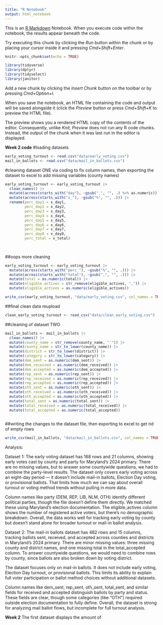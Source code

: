 ```yaml
---
title: "R Notebook"
output: html_notebook
---
```


This is an [R Markdown](http://rmarkdown.rstudio.com) Notebook. When you execute code within the notebook, the results appear beneath the code. 

Try executing this chunk by clicking the *Run* button within the chunk or by placing your cursor inside it and pressing *Cmd+Shift+Enter*. 


```r
knitr::opts_chunk$set(echo = TRUE)
```

```r
library(tidyverse)
library(dplyr)
library(tidyselect)
library(janitor)
```

Add a new chunk by clicking the *Insert Chunk* button on the toolbar or by pressing *Cmd+Option+I*.

When you save the notebook, an HTML file containing the code and output will be saved alongside it (click the *Preview* button or press *Cmd+Shift+K* to preview the HTML file). 

The preview shows you a rendered HTML copy of the contents of the editor. Consequently, unlike *Knit*, *Preview* does not run any R code chunks. Instead, the output of the chunk when it was last run in the editor is displayed.

**Week 2 code**
#loading datasets
```r
early_voting_turnout <- read.csv("data/early_voting.csv")
mail_in_ballots <- read.csv("data/mail_in_ballots.csv")
```

#cleaning dataset ONE via coding to fix column names, then exporting the dataset to excel to add missing variables (county names)
```r
early_voting_turnout <- early_voting_turnout |>
  clean_names() |>
  mutate(across(starts_with("day"), ~gsub(",", "", .) %>% as.numeric)) |>
  mutate(across(starts_with("x_"), ~gsub("%", "", .))) |>
  rename(perc_day1 = x_day1,
         perc_day2 = x_day2,
         perc_day3 = x_day3,
         perc_day4 = x_day4,
         perc_day5 = x_day5,
         perc_day6 = x_day6,
         perc_day7 = x_day7,
         perc_day8 = x_day8,
         perc_total = x_total)
  
 
```

##oops more cleaning
```r

early_voting_turnout <- early_voting_turnout |>
  mutate(across(starts_with("perc_"), ~gsub("%", "", .))) |>
  mutate(across(starts_with("total"), ~gsub(",", "", .))) |>
  mutate(total = as.numeric(total)) |>
  mutate(eligible_actives = str_remove(eligible_actives, ",")) |>
  mutate(eligible_actives = as.numeric(eligible_actives))

```

```r

write_csv(early_voting_turnout, "data/early_voting.csv", col_names = TRUE)

```

##final clean data reupload
```r

clean_early_voting_turnout <- read_csv("data/clean_early_voting.csv")

```

##cleaning of dataset TWO
```r

mail_in_ballots <- mail_in_ballots |>
  clean_names() |>
  mutate(county_name = str_remove(county_name, "'")) |>
  mutate(county_name = str_to_lower(county_name)) |>
  mutate(district = str_to_lower(district)) |>
  mutate(category = str_to_lower(category)) |>
  mutate(dem_sent = as.numeric(dem_sent)) |>
  mutate(dem_received = as.numeric(dem_received)) |>
  mutate(dem_accepted = as.numeric(dem_accepted)) |>
  mutate(rep_sent = as.numeric(rep_sent)) |>
  mutate(rep_received = as.numeric(rep_received)) |>
  mutate(rep_accepted = as.numeric(rep_accepted)) |>
  mutate(oth_sent = as.numeric(oth_sent)) |>
  mutate(oth_received = as.numeric(oth_received)) |>
  mutate(oth_accepted = as.numeric(oth_accepted)) |>
  mutate(total_sent = as.numeric(total_sent)) |>
  mutate(total_received = as.numeric(total_received)) |>
  mutate(total_accepted = as.numeric(total_accepted))
  

```

##writing the changes to the dataset file, then exporting to excel to get rid of empty rows
```r

write_csv(mail_in_ballots, "data/mail_in_ballots.csv", col_names = TRUE)

```
Analysis:

Dataset 1: 
The early voting dataset has 168 rows and 21 columns, showing early votes cast by county and party for Maryland’s 2024 primary. There are no missing values, but to answer some countywide questions, we had to combine the party-level results. The dataset only covers early voting across an eight-day period — it doesn’t include mail-in ballots, Election Day voting, or provisional ballots. That limits how much we can say about overall turnout or voting method trends without pulling in more data.

Column names like party (DEM, REP, LIB, NLM, OTH) identify different political parties, though the file doesn’t define them directly. We matched these using Maryland’s election documentation. The eligible_actives column shows the number of registered active voters, but there’s no demographic breakdown. Overall, the data works well for tracking early voting by county but doesn’t stand alone for broader turnout or mail-in ballot analysis.

Dataset 2: 
The mail-in ballots dataset has 482 rows and 15 columns, tracking ballots sent, received, and accepted across counties and districts in Maryland's 2024 primary. There are minor missing values: three missing county and district names, and one missing total in the total_accepted column. To answer countywide questions, we would need to combine rows by county, since ballots are also broken down by voting district.

The dataset focuses only on mail-in ballots. It does not include early voting, Election Day turnout, or provisional ballots. This limits its ability to explain full voter participation or ballot method choices without additional datasets.

Column names like dem_sent, rep_sent, oth_sent, total_sent, and similar fields for received and accepted distinguish ballots by party and status. These fields are clear, though some categories (like "OTH") required outside election documentation to fully define. Overall, the dataset is strong for analyzing mail ballot flows, but incomplete for full turnout analysis.


**Week 2**
The first dataset displays the amount of 

